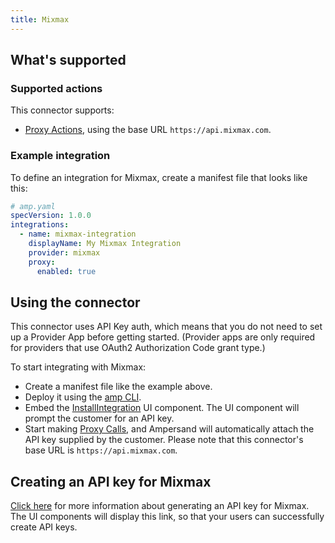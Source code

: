 ```yaml
---
title: Mixmax
---
```

## What's supported

### Supported actions

This connector supports:
- [Proxy Actions](/proxy-actions), using the base URL `https://api.mixmax.com`.

### Example integration

To define an integration for Mixmax, create a manifest file that looks like this:

```YAML
# amp.yaml
specVersion: 1.0.0
integrations:
  - name: mixmax-integration
    displayName: My Mixmax Integration
    provider: mixmax
    proxy:
      enabled: true
```

## Using the connector

This connector uses API Key auth, which means that you do not need to set up a Provider App before getting started. (Provider apps are only required for providers that use OAuth2 Authorization Code grant type.)

To start integrating with Mixmax:
- Create a manifest file like the example above.
- Deploy it using the [amp CLI](/cli/overview).
- Embed the [InstallIntegration](/embeddable-ui-components#install-integration) UI component. The UI component will prompt the customer for an API key.
- Start making [Proxy Calls](/proxy-actions), and Ampersand will automatically attach the API key supplied by the customer. Please note that this connector's base URL is `https://api.mixmax.com`.

## Creating an API key for Mixmax

[Click here](https://developer.mixmax.com/reference/getting-started-with-the-api) for more information about generating an API key for Mixmax. The UI components will display this link, so that your users can successfully create API keys.
